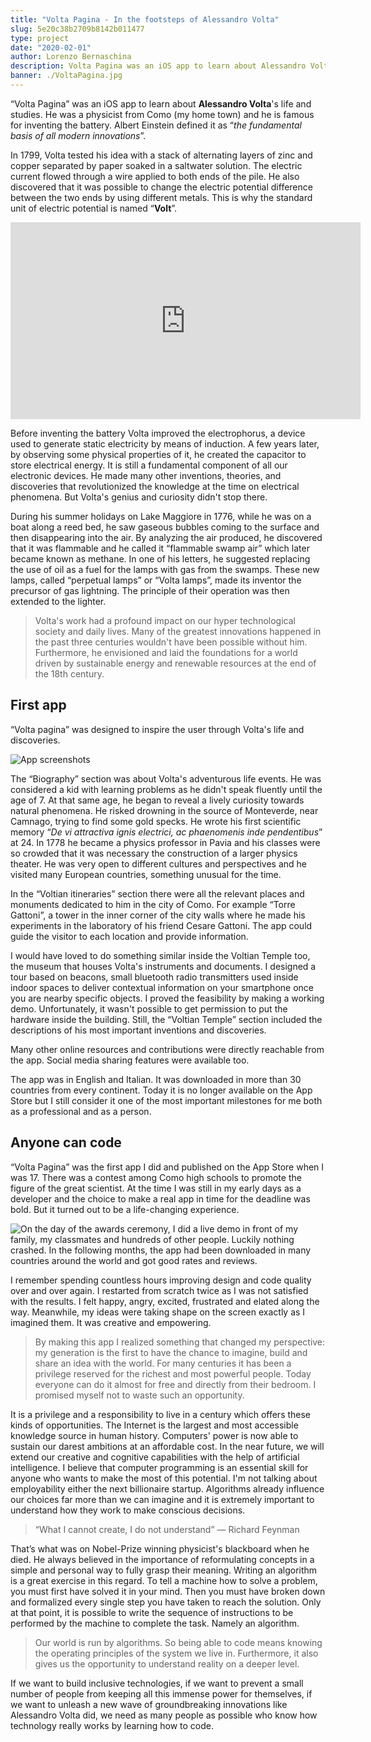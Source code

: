 ```yaml
---
title: "Volta Pagina - In the footsteps of Alessandro Volta"
slug: 5e20c38b2709b8142b011477
type: project
date: "2020-02-01"
author: Lorenzo Bernaschina
description: Volta Pagina was an iOS app to learn about Alessandro Volta's life and studies. He was a physicist from Como and he is famous for inventing the battery.
banner: ./VoltaPagina.jpg
---
```

“Volta Pagina” was an iOS app to learn about **Alessandro Volta**'s life and studies. He was a physicist from Como (my home town) and he is famous for inventing the battery. Albert Einstein defined it as “*the fundamental basis of all modern innovations*”.

In 1799, Volta tested his idea with a stack of alternating layers of zinc and copper separated by paper soaked in a saltwater solution. The electric current flowed through a wire applied to both ends of the pile. He also discovered that it was possible to change the electric potential difference between the two ends by using different metals. This is why the standard unit of electric potential is named “**Volt**”.

<iframe
  title="How batteries work (TED-Ed / YouTube)"
  src="https://www.youtube-nocookie.com/embed/9OVtk6G2TnQ?feature=oembed"
  width="560" height="315"
  frameborder="0" 
  allow="accelerometer; autoplay; encrypted-media; gyroscope; picture-in-picture" 
  allowfullscreen
></iframe>

Before inventing the battery Volta improved the electrophorus, a device used to generate static electricity by means of induction. A few years later, by observing some physical properties of it, he created the capacitor to store electrical energy. It is still a fundamental component of all our electronic devices. He made many other inventions, theories, and discoveries that revolutionized the knowledge at the time on electrical phenomena. But Volta's genius and curiosity didn't stop there.

During his summer holidays on Lake Maggiore in 1776, while he was on a boat along a reed bed, he saw gaseous bubbles coming to the surface and then disappearing into the air. By analyzing the air produced, he discovered that it was flammable and he called it “flammable swamp air” which later became known as methane. In one of his letters, he suggested replacing the use of oil as a fuel for the lamps with gas from the swamps. These new lamps, called “perpetual lamps” or “Volta lamps”, made its inventor the precursor of gas lightning. The principle of their operation was then extended to the lighter.

> Volta's work had a profound impact on our hyper technological society and daily lives. Many of the greatest innovations happened in the past three centuries wouldn't have been possible without him. Furthermore, he envisioned and laid the foundations for a world driven by sustainable energy and renewable resources at the end of the 18th century.

## First app
“Volta pagina” was designed to inspire the user through Volta's life and discoveries. 

![App screenshots](app_screenshots.jpg "From left to right: The home screen. The “Biography” section organized as a short story of Volta's life events. The “Voltian Itineraries” section with the map indicating all the Voltian places in the city of Como. Each of them has a dedicated page containing pictures, a description, and the indications to reach it. The “Voltian Temple” section with his most important inventions. Again, by tapping on each of them, you get a page with the details.")

The “Biography” section was about Volta's adventurous life events. He was considered a kid with learning problems as he didn't speak fluently until the age of 7. At that same age, he began to reveal a lively curiosity towards natural phenomena. He risked drowning in the source of Monteverde, near Camnago, trying to find some gold specks. He wrote his first scientific memory “*De vi attractiva ignis electrici, ac phaenomenis inde pendentibus*” at 24. In 1778 he became a physics professor in Pavia and his classes were so crowded that it was necessary the construction of a larger physics theater. He was very open to different cultures and perspectives and he visited many European countries, something unusual for the time.

In the “Voltian itineraries” section there were all the relevant places and monuments dedicated to him in the city of Como. For example “Torre Gattoni”, a tower in the inner corner of the city walls where he made his experiments in the laboratory of his friend Cesare Gattoni. The app could guide the visitor to each location and provide information.

I would have loved to do something similar inside the Voltian Temple too, the museum that houses Volta's instruments and documents. I designed a tour based on beacons, small bluetooth radio transmitters used inside indoor spaces to deliver contextual information on your smartphone once you are nearby specific objects. I proved the feasibility by making a working demo. Unfortunately, it wasn't possible to get permission to put the hardware inside the building. Still, the “Voltian Temple” section included the descriptions of his most important inventions and discoveries.

Many other online resources and contributions were directly reachable from the app. Social media sharing features were available too.

The app was in English and Italian. It was downloaded in more than 30 countries from every continent. Today it is no longer available on the App Store but I still consider it one of the most important milestones for me both as a professional and as a person.

## Anyone can code
“Volta Pagina” was the first app I did and published on the App Store when I was 17. There was a contest among Como high schools to promote the figure of the great scientist. At the time I was still in my early days as a developer and the choice to make a real app in time for the deadline was bold. But it turned out to be a life-changing experience.

![](app_on_device.jpg "On the day of the awards ceremony, I did a live demo in front of my family, my classmates and hundreds of other people. Luckily nothing crashed. In the following months, the app had been downloaded in many countries around the world and got good rates and reviews.")

I remember spending countless hours improving design and code quality over and over again. I restarted from scratch twice as I was not satisfied with the results. I felt happy, angry, excited, frustrated and elated along the way. Meanwhile, my ideas were taking shape on the screen exactly as I imagined them. It was creative and empowering.

> By making this app I realized something that changed my perspective: my generation is the first to have the chance to imagine, build and share an idea with the world. For many centuries it has been a privilege reserved for the richest and most powerful people. Today everyone can do it almost for free and directly from their bedroom. I promised myself not to waste such an opportunity.

It is a privilege and a responsibility to live in a century which offers these kinds of opportunities. The Internet is the largest and most accessible knowledge source in human history. Computers' power is now able to sustain our darest ambitions at an affordable cost. In the near future, we will extend our creative and cognitive capabilities with the help of artificial intelligence. I believe that computer programming is an essential skill for anyone who wants to make the most of this potential. I'm not talking about employability either the next billionaire startup. Algorithms already influence our choices far more than we can imagine and it is extremely important to understand how they work to make conscious decisions.

> “What I cannot create, I do not understand” — Richard Feynman

That’s what was on Nobel-Prize winning physicist's blackboard when he died. He always believed in the importance of reformulating concepts in a simple and personal way to fully grasp their meaning. Writing an algorithm is a great exercise in this regard. To tell a machine how to solve a problem, you must first have solved it in your mind. Then you must have broken down and formalized every single step you have taken to reach the solution. Only at that point, it is possible to write the sequence of instructions to be performed by the machine to complete the task. Namely an algorithm.

> Our world is run by algorithms. So being able to code means knowing the operating principles of the system we live in. Furthermore, it also gives us the opportunity to understand reality on a deeper level.

If we want to build inclusive technologies, if we want to prevent a small number of people from keeping all this immense power for themselves, if we want to unleash a new wave of groundbreaking innovations like Alessandro Volta did, we need as many people as possible who know how technology really works by learning how to code.